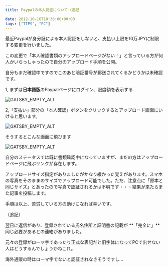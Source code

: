 ---
title: Paypalの本人認証について（追記

date: 2012-10-16T18:36:00+00:00
tags: ["TIPS", "EC"]
---

最近Paypalが身分証による本人認証をしないと、支払い上限を10万JPYに制限する変更を行いました。

この変更で「本人確認書類のアップロードページがない！」と言っている方が何人かいらっしゃったので自分のアップロード手順を公開。

自分もまだ確認中ですのでこのあと暗証番号が郵送されてくるかどうかは未確認です。

1, まずは**日本語版**のPaypalページにログイン、限度額を表示する

![GATSBY_EMPTY_ALT](./lightshot.png)

2,「支払い」部分の「本人確認」ボタンをクリックするとアップロード画面にいけると思います。

![GATSBY_EMPTY_ALT](./lightshot1.png)

そうするとこんな画面に飛びます

![GATSBY_EMPTY_ALT](./Screenshot_1.png)

自分のステータスでは既に書類確認中になっていますが、まだの方はアップロードページに飛ぶリンクが存在します。

アップロードサイズ指定がありましたがかなり緩かった覚えがあります。スマホの写真をそのままのサイズでアップロード可能でした。ただ、注意点に「原本と同じサイズ」とあったので写真で認証されるかは不明です・・・結果が来たらまた記事を投稿します。

手順は以上、苦労している方の助けになれば幸いです。

（追記）

翌日に返信があり、登録されている氏名住所と証明書の記載が **「完全に」**同じ必要があるとの連絡がありました。

元々の登録がローマ字であったり正式な表記だと旧字体になってPCで出せない人はどうするんでしょうかねこれ。

海外通販の時はローマ字でないと認証されなさそうですし…
